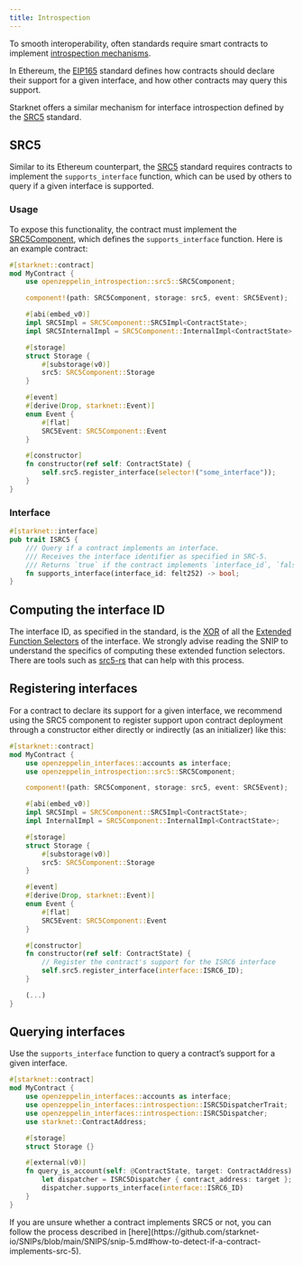 ```yaml
---
title: Introspection
---
```


To smooth interoperability, often standards require smart contracts to implement [introspection mechanisms](https://en.wikipedia.org/wiki/Type_introspection).

In Ethereum, the [EIP165](https://eips.ethereum.org/EIPS/eip-165) standard defines how contracts should declare
their support for a given interface, and how other contracts may query this support.

Starknet offers a similar mechanism for interface introspection defined by the [SRC5](https://github.com/starknet-io/SNIPs/blob/main/SNIPS/snip-5.md) standard.

## SRC5

Similar to its Ethereum counterpart, the [SRC5](https://github.com/starknet-io/SNIPs/blob/main/SNIPS/snip-5.md) standard requires contracts to implement the `supports_interface` function,
which can be used by others to query if a given interface is supported.

### Usage

To expose this functionality, the contract must implement the [SRC5Component](api/introspection.mdx#SRC5Component), which defines the `supports_interface` function.
Here is an example contract:

```rust
#[starknet::contract]
mod MyContract {
    use openzeppelin_introspection::src5::SRC5Component;

    component!(path: SRC5Component, storage: src5, event: SRC5Event);

    #[abi(embed_v0)]
    impl SRC5Impl = SRC5Component::SRC5Impl<ContractState>;
    impl SRC5InternalImpl = SRC5Component::InternalImpl<ContractState>;

    #[storage]
    struct Storage {
        #[substorage(v0)]
        src5: SRC5Component::Storage
    }

    #[event]
    #[derive(Drop, starknet::Event)]
    enum Event {
        #[flat]
        SRC5Event: SRC5Component::Event
    }

    #[constructor]
    fn constructor(ref self: ContractState) {
        self.src5.register_interface(selector!("some_interface"));
    }
}
```

### Interface

```rust
#[starknet::interface]
pub trait ISRC5 {
    /// Query if a contract implements an interface.
    /// Receives the interface identifier as specified in SRC-5.
    /// Returns `true` if the contract implements `interface_id`, `false` otherwise.
    fn supports_interface(interface_id: felt252) -> bool;
}
```

## Computing the interface ID

The interface ID, as specified in the standard, is the [XOR](https://en.wikipedia.org/wiki/Exclusive_or) of all the
[Extended Function Selectors](https://github.com/starknet-io/SNIPs/blob/main/SNIPS/snip-5.md#extended-function-selector)
of the interface. We strongly advise reading the SNIP to understand the specifics of computing these
extended function selectors. There are tools such as [src5-rs](https://github.com/ericnordelo/src5-rs) that can help with this process.

## Registering interfaces

For a contract to declare its support for a given interface, we recommend using the SRC5 component to register support upon contract deployment through a constructor either directly or indirectly (as an initializer) like this:

```rust
#[starknet::contract]
mod MyContract {
    use openzeppelin_interfaces::accounts as interface;
    use openzeppelin_introspection::src5::SRC5Component;

    component!(path: SRC5Component, storage: src5, event: SRC5Event);

    #[abi(embed_v0)]
    impl SRC5Impl = SRC5Component::SRC5Impl<ContractState>;
    impl InternalImpl = SRC5Component::InternalImpl<ContractState>;

    #[storage]
    struct Storage {
        #[substorage(v0)]
        src5: SRC5Component::Storage
    }

    #[event]
    #[derive(Drop, starknet::Event)]
    enum Event {
        #[flat]
        SRC5Event: SRC5Component::Event
    }

    #[constructor]
    fn constructor(ref self: ContractState) {
        // Register the contract's support for the ISRC6 interface
        self.src5.register_interface(interface::ISRC6_ID);
    }

    (...)
}
```

## Querying interfaces

Use the `supports_interface` function to query a contract’s support for a given interface.

```rust
#[starknet::contract]
mod MyContract {
    use openzeppelin_interfaces::accounts as interface;
    use openzeppelin_interfaces::introspection::ISRC5DispatcherTrait;
    use openzeppelin_interfaces::introspection::ISRC5Dispatcher;
    use starknet::ContractAddress;

    #[storage]
    struct Storage {}

    #[external(v0)]
    fn query_is_account(self: @ContractState, target: ContractAddress) -> bool {
        let dispatcher = ISRC5Dispatcher { contract_address: target };
        dispatcher.supports_interface(interface::ISRC6_ID)
    }
}
```

<Callout>
If you are unsure whether a contract implements SRC5 or not, you can follow the process described in
</Callout>
[here](https://github.com/starknet-io/SNIPs/blob/main/SNIPS/snip-5.md#how-to-detect-if-a-contract-implements-src-5).
